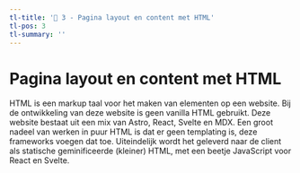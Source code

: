 ```yaml
---
tl-title: '👾 3 - Pagina layout en content met HTML'
tl-pos: 3
tl-summary: ''
---
```



# Pagina layout en content met HTML

HTML is een markup taal voor het maken van elementen op een website. Bij de ontwikkeling van deze
website is geen vanilla HTML gebruikt. Deze website bestaat uit een mix van Astro, React, Svelte en
MDX. Een groot nadeel van werken in puur HTML is dat er geen templating is, deze frameworks voegen
dat toe. Uiteindelijk wordt het geleverd naar de client als statische geminificeerde (kleiner) HTML,
met een beetje JavaScript voor React en Svelte.
